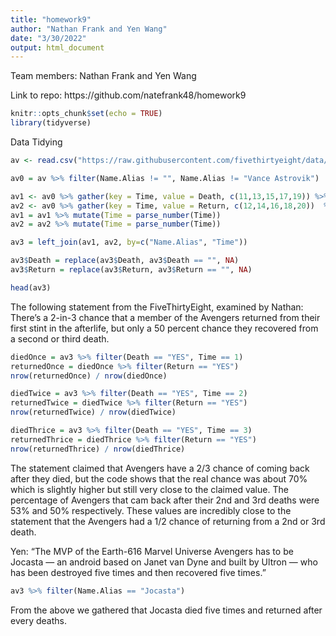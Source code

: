 ```yaml
---
title: "homework9"
author: "Nathan Frank and Yen Wang"
date: "3/30/2022"
output: html_document
---
```


Team members: Nathan Frank and Yen Wang

Link to repo: https://github.com/natefrank48/homework9 



```r
knitr::opts_chunk$set(echo = TRUE)
library(tidyverse)
```


Data Tidying

```r
av <- read.csv("https://raw.githubusercontent.com/fivethirtyeight/data/master/avengers/avengers.csv", stringsAsFactors = FALSE)

av0 = av %>% filter(Name.Alias != "", Name.Alias != "Vance Astrovik")

av1 <- av0 %>% gather(key = Time, value = Death, c(11,13,15,17,19)) %>% select(Name.Alias, Time, Death)
av2 <- av0 %>% gather(key = Time, value = Return, c(12,14,16,18,20))  %>% select(Name.Alias, Time, Return)
av1 = av1 %>% mutate(Time = parse_number(Time))
av2 = av2 %>% mutate(Time = parse_number(Time))

av3 = left_join(av1, av2, by=c("Name.Alias", "Time"))

av3$Death = replace(av3$Death, av3$Death == "", NA)
av3$Return = replace(av3$Return, av3$Return == "", NA)

head(av3)

```

The following statement from the FiveThirtyEight, examined by Nathan:
There’s a 2-in-3 chance that a member of the Avengers returned from their first stint in the afterlife, but only a 50 percent chance they recovered from a second or third death.

```r
diedOnce = av3 %>% filter(Death == "YES", Time == 1)
returnedOnce = diedOnce %>% filter(Return == "YES")
nrow(returnedOnce) / nrow(diedOnce)

diedTwice = av3 %>% filter(Death == "YES", Time == 2)
returnedTwice = diedTwice %>% filter(Return == "YES")
nrow(returnedTwice) / nrow(diedTwice)

diedThrice = av3 %>% filter(Death == "YES", Time == 3)
returnedThrice = diedThrice %>% filter(Return == "YES")
nrow(returnedThrice) / nrow(diedThrice)
```

The statement claimed that Avengers have a 2/3 chance of coming back after they died, but the code shows that the real chance was about 70% which is slightly higher but still very close to the claimed value. The percentage of Avengers that cam back after their 2nd and 3rd deaths were 53% and 50% respectively. These values are incredibly close to the statement that the Avengers had a 1/2 chance of returning from a 2nd or 3rd death.


Yen:
"The MVP of the Earth-616 Marvel Universe Avengers has to be Jocasta — an android based on Janet van Dyne and built by Ultron — who has been destroyed five times and then recovered five times."

```r
av3 %>% filter(Name.Alias == "Jocasta")
```

From the above we gathered that Jocasta died five times and returned after every deaths.



